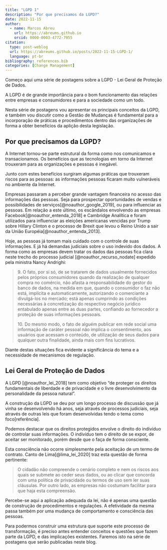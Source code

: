 ```yaml
---
title: "LGPD 1"
description: "Por que precisamos da LGPD?"
date: 2022-11-15
author: 
  - name: Marcos Abreu
    url: https://abreums.github.io
    orcid: 0000-0003-4772-7955
citation:
  type: post-weblog
  url: https://abreums.github.io/posts/2022-11-15-LGPD-1/
  language: pt-br
bibliography: references.bib
categories: [Change Management]
---
```


Começo aqui uma série de postagens sobre a LGPD - Lei Geral de Proteção de Dados.

A LGPD é de grande importância para o bom funcionamento das relações entre empresas e consumidores e para a sociedade como um todo.

Nesta série de postagens vou apresentar os principais conceitos da LGPD, e também vou discutir como a Gestão de Mudanças é fundamental para a incorporação de práticas e procedimentos dentro das organizações de forma a obter benefícios da aplição desta legislação.

## Por que precisamos da LGPD?

A Internet tornou-se parte estrutural da forma como nos comunicamos e transacionamos. Os benefícios que as tecnologias em torno da Internet trouxeram para as organizações e pessoas é inegável.

Junto com estes benefícios surgiram algumas práticas que trouxeram riscos para as pessoas: as informações pessoas ficaram muito vulneráveis no ambiente da Internet.

Empresas passaram a perceber grande vantagem financeira no acesso das informações das pessoas. Seja para prospectar oportunidades de vendas e possibilidades de serviços[@noauthor_google_2019], ou para influenciar as pessoas. Em relação a este último, os escândalos envolvendo as empresas Facebook[@noauthor_entenda_2018] e Cambridge Analítica e foram utilizados para influenciar as eleições americanas vencidas por Trump sobre Hillary Clinton e o processo de Brexit que levou o Reino Unido a sair da União Européia[@noauthor_entenda_2013].

Hoje, as pessoas já tomam mais cuidado com o controle de suas informações. E já há demandas judiciais sobre o uso indevido dos dados. A forma como as empresas devem tratar os dados das pessoas fica clara neste trecho do processo judicial [@noauthor_recurso_nodate] expedido pela ministra Nancy Andrighi:

> 9\. O fato, por si só, de se tratarem de dados usualmente fornecidos pelos próprios consumidores quando da realização de qualquer compra no comércio, não afasta a responsabilidade do gestor do banco de dados, na medida em que, quando o consumidor o faz não está, implícita e automaticamente, autorizando o comerciante a divulgá-los no mercado; está apenas cumprindo as condições necessárias à concretização do respectivo negócio jurídico entabulado apenas entre as duas partes, confiando ao fornecedor a proteção de suas informações pessoais.
>
> 10\. Do mesmo modo, o fato de alguém publicar em rede social uma informação de caráter pessoal não implica o consentimento, aos usuários que acessam o conteúdo, de utilização de seus dados para qualquer outra finalidade, ainda mais com fins lucrativos.

Diante destas situações fica evidente a significância do tema e a necessidade de mecanismos de regulação.

## Lei Geral de Proteção de Dados

A LGPD [@noauthor_lei_2018] tem como objetivo "de proteger os direitos fundamentais de liberdade e de privacidade e o livre desenvolvimento da personalidade da pessoa natural".

A construção da LGPD se deu por um longo processo de discussão que já vinha se desenvolvendo há anos, seja através de processos judiciais, seja através de outras leis que foram desenvolvidas tendo o tema como foco\[referência\].

Podemos destacar que os direitos protegidos envolve o direito do indivíduo de controlar suas informações. O indivíduo tem o direito de se expor, de aceitar ser monitorado, porém desde que o faça de forma consciente.

Esta consciência não ocorre simplesmente pela aceitação de um termo de contrato. Canto de Lima\[\@lima_lei_2020\] traz esta questão de forma pertinente:

> O cidadão não compreende o cenário completo e nem os riscos aos quais se submete ao ceder seus dados, ou ao clicar que concorda com uma política de privacidade ou termos de uso sem ler suas cláusulas. Por outro lado, as empresas não costumam facilitar para que haja esta compreensão.

Percebe-se aqui a aplicação adequada da lei, não é apenas uma questão de construção de procedimentos e regulações. A efetividade da mesma passa também por uma mudança de comportamento e consciência das pessoas.

Para podermos construir uma estrutura que suporte este processo de transformação, é preciso antes entender conceitos e questões que fazem parte da LGPD, e das implicações existentes. Faremos isto na série de postagens que serão publicadas neste blog.
